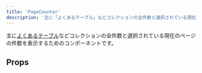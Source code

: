 ```yaml
---
title: 'PageCounter'
description: '主に「よくあるテーブル」などコレクションの全件数と選択されている現在のページの件数を表示するためのコンポーネントです。'
---
```


主に[よくあるテーブル](/products/design-patterns/smarthr-table/)などコレクションの全件数と選択されている現在のページの件数を表示するためのコンポーネントです。

<ComponentStory name="PageCounter" />

## Props

<ComponentPropsTable name="PageCounter" />
